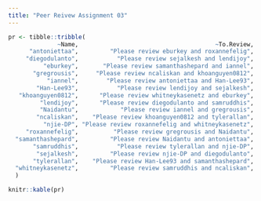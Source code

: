 ```yaml
---
title: "Peer Reivew Assignment 03"
---
```


```r
pr <- tibble::tribble(
              ~Name,                                       ~To.Review,                                               ~Will.Review,
      "antoniettaa",         "Please review eburkey and roxannefelig",       "You will be reviewed by iannel and samanthashepard",
     "diegodulanto",           "Please review sejalkesh and lendijoy",           "You will be reviewed by lendijoy and sejalkesh",
          "eburkey",       "Please review samanthashepard and iannel",   "You will be reviewed by antoniettaa and khoanguyen0812",
       "gregrousis",     "Please review ncaliskan and khoanguyen0812",        "You will be reviewed by roxannefelig and Naidantu",
           "iannel",        "Please review antoniettaa and Han-Lee93",             "You will be reviewed by Naidantu and eburkey",
        "Han-Lee93",           "Please review lendijoy and sejalkesh",            "You will be reviewed by tylerallan and iannel",
   "khoanguyen0812",      "Please review whitneykasenetz and eburkey",         "You will be reviewed by ncaliskan and gregrousis",
         "lendijoy",      "Please review diegodulanto and samruddhis",       "You will be reviewed by Han-Lee93 and diegodulanto",
         "Naidantu",            "Please review iannel and gregrousis", "You will be reviewed by samanthashepard and roxannefelig",
        "ncaliskan",    "Please review khoanguyen0812 and tylerallan",   "You will be reviewed by gregrousis and whitneykasenetz",
          "njie-DP", "Please review roxannefelig and whitneykasenetz",         "You will be reviewed by sejalkesh and samruddhis",
     "roxannefelig",          "Please review gregrousis and Naidantu",          "You will be reviewed by njie-DP and antoniettaa",
  "samanthashepard",         "Please review Naidantu and antoniettaa",           "You will be reviewed by eburkey and tylerallan",
       "samruddhis",           "Please review tylerallan and njie-DP",     "You will be reviewed by whitneykasenetz and lendijoy",
        "sejalkesh",         "Please review njie-DP and diegodulanto",       "You will be reviewed by diegodulanto and Han-Lee93",
       "tylerallan",    "Please review Han-Lee93 and samanthashepard",         "You will be reviewed by samruddhis and ncaliskan",
  "whitneykasenetz",         "Please review samruddhis and ncaliskan",       "You will be reviewed by khoanguyen0812 and njie-DP"
  )

knitr::kable(pr)
```
